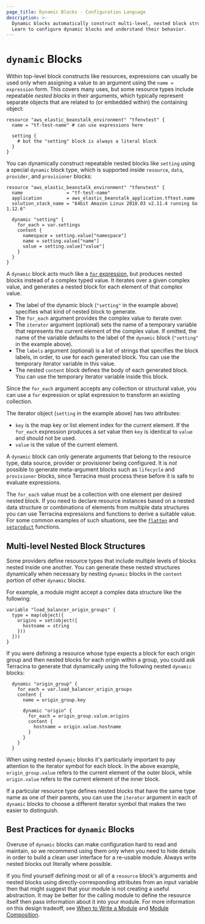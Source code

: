 ```yaml
---
page_title: Dynamic Blocks - Configuration Language
description: >-
  Dynamic blocks automatically construct multi-level, nested block structures.
  Learn to configure dynamic blocks and understand their behavior.
---
```


# `dynamic` Blocks

Within top-level block constructs like resources, expressions can usually be
used only when assigning a value to an argument using the `name = expression`
form. This covers many uses, but some resource types include repeatable _nested
blocks_ in their arguments, which typically represent separate objects that
are related to (or embedded within) the containing object:

```hcl
resource "aws_elastic_beanstalk_environment" "tfenvtest" {
  name = "tf-test-name" # can use expressions here

  setting {
    # but the "setting" block is always a literal block
  }
}
```

You can dynamically construct repeatable nested blocks like `setting` using a
special `dynamic` block type, which is supported inside `resource`, `data`,
`provider`, and `provisioner` blocks:

```hcl
resource "aws_elastic_beanstalk_environment" "tfenvtest" {
  name                = "tf-test-name"
  application         = aws_elastic_beanstalk_application.tftest.name
  solution_stack_name = "64bit Amazon Linux 2018.03 v2.11.4 running Go 1.12.6"

  dynamic "setting" {
    for_each = var.settings
    content {
      namespace = setting.value["namespace"]
      name = setting.value["name"]
      value = setting.value["value"]
    }
  }
}
```

A `dynamic` block acts much like a [`for` expression](/terracina/language/expressions/for), but produces
nested blocks instead of a complex typed value. It iterates over a given
complex value, and generates a nested block for each element of that complex
value.

- The label of the dynamic block (`"setting"` in the example above) specifies
  what kind of nested block to generate.
- The `for_each` argument provides the complex value to iterate over.
- The `iterator` argument (optional) sets the name of a temporary variable
  that represents the current element of the complex value. If omitted, the name
  of the variable defaults to the label of the `dynamic` block (`"setting"` in
  the example above).
- The `labels` argument (optional) is a list of strings that specifies the block
  labels, in order, to use for each generated block. You can use the temporary
  iterator variable in this value.
- The nested `content` block defines the body of each generated block. You can
  use the temporary iterator variable inside this block.

Since the `for_each` argument accepts any collection or structural value,
you can use a `for` expression or splat expression to transform an existing
collection.

The iterator object (`setting` in the example above) has two attributes:

- `key` is the map key or list element index for the current element. If the
  `for_each` expression produces a _set_ value then `key` is identical to
  `value` and should not be used.
- `value` is the value of the current element.

A `dynamic` block can only generate arguments that belong to the resource type,
data source, provider or provisioner being configured. It is _not_ possible
to generate meta-argument blocks such as `lifecycle` and `provisioner`
blocks, since Terracina must process these before it is safe to evaluate
expressions.

The `for_each` value must be a collection with one element per desired
nested block. If you need to declare resource instances based on a nested
data structure or combinations of elements from multiple data structures you
can use Terracina expressions and functions to derive a suitable value.
For some common examples of such situations, see the
[`flatten`](/terracina/language/functions/flatten)
and
[`setproduct`](/terracina/language/functions/setproduct)
functions.

## Multi-level Nested Block Structures

Some providers define resource types that include multiple levels of blocks
nested inside one another. You can generate these nested structures dynamically
when necessary by nesting `dynamic` blocks in the `content` portion of other
`dynamic` blocks.

For example, a module might accept a complex data structure like the following:

```hcl
variable "load_balancer_origin_groups" {
  type = map(object({
    origins = set(object({
      hostname = string
    }))
  }))
}
```

If you were defining a resource whose type expects a block for each origin
group and then nested blocks for each origin within a group, you could ask
Terracina to generate that dynamically using the following nested `dynamic`
blocks:

```hcl
  dynamic "origin_group" {
    for_each = var.load_balancer_origin_groups
    content {
      name = origin_group.key

      dynamic "origin" {
        for_each = origin_group.value.origins
        content {
          hostname = origin.value.hostname
        }
      }
    }
  }
```

When using nested `dynamic` blocks it's particularly important to pay attention
to the iterator symbol for each block. In the above example,
`origin_group.value` refers to the current element of the outer block, while
`origin.value` refers to the current element of the inner block.

If a particular resource type defines nested blocks that have the same type
name as one of their parents, you can use the `iterator` argument in each of
`dynamic` blocks to choose a different iterator symbol that makes the two
easier to distinguish.

## Best Practices for `dynamic` Blocks

Overuse of `dynamic` blocks can make configuration hard to read and maintain, so
we recommend using them only when you need to hide details in order to build a
clean user interface for a re-usable module. Always write nested blocks out
literally where possible.

If you find yourself defining most or all of a `resource` block's arguments and
nested blocks using directly-corresponding attributes from an input variable
then that might suggest that your module is not creating a useful abstraction.
It may be better for the calling module to define the resource itself then
pass information about it into your module. For more information on this design
tradeoff, see [When to Write a Module](/terracina/language/modules/develop#when-to-write-a-module)
and [Module Composition](/terracina/language/modules/develop/composition).
